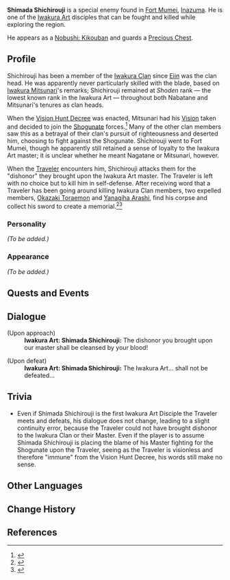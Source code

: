 {{Meta
<!-- Remove this template after adding the missing info -->
|missing_NPC_profile  = yes
}}
{{Character Infobox
|type             = NPC
|deceased         = Killed by Traveler in [[Iwakura Art's Downfall]]
|image            = Enemy Nobushi - Kikouban.png
|region           = Inazuma
|title            = Disciple
|title2           = Iwakura Art Shoden
|affiliation      = Iwakura Clan
}}
'''Shimada Shichirouji''' {{Lang|ja=島田七郎治}} is a special enemy found in [[Fort Mumei]], [[Inazuma]]. He is one of the [[Iwakura Art]] disciples that can be fought and killed while exploring the region.

He appears as a [[Nobushi: Kikouban]] and guards a [[Precious Chest]].

==Profile==
<!-- detailed story/lore information goes here -->
Shichirouji has been a member of the [[Iwakura Clan]] since [[Eiin]] was the clan head. He was apparently never particularly skilled with the blade, based on [[Iwakura Mitsunari]]'s remarks; Shichirouji remained at ''Shoden'' rank &mdash; the lowest known rank in the Iwakura Art &mdash; throughout both Nabatane and Mitsunari's tenures as clan heads.

When the [[Vision Hunt Decree]] was enacted, Mitsunari had his [[Vision]] taken and decided to join the [[Shogunate]] forces.<ref>{{Ref/NPC|Iwakura Mitsunari}}</ref> Many of the other clan members saw this as a betrayal of their clan's pursuit of righteousness and deserted him, choosing to fight against the Shogunate. Shichirouji went to Fort Mumei, though he apparently still retained a sense of loyalty to the Iwakura Art master; it is unclear whether he meant Nagatane or Mitsunari, however.

When the [[Traveler]] encounters him, Shichirouji attacks them for the "dishonor" they brought upon the Iwakura Art master. The Traveler is left with no choice but to kill him in self-defense. After receiving word that a Traveler has been going around killing Iwakura Clan members, two expelled members, [[Okazaki Toraemon]] and [[Yanagiha Arashi]], find his corpse and collect his sword to create a memorial.<ref>{{Ref/NPC|Okazaki Toraemon}}</ref><ref>{{Ref/NPC|Yanagiha Arashi}}</ref>

===Personality===
''(To be added.)''

===Appearance===
''(To be added.)''

==Quests and Events==
{{Quests and Events}}

==Dialogue==
{{Dialogue start}}
;(Upon approach)
:'''Iwakura Art: Shimada Shichirouji:''' The dishonor you brought upon our master shall be cleansed by your blood!

;(Upon defeat)
:'''Iwakura Art: Shimada Shichirouji:''' The Iwakura Art... shall not be defeated...
{{Dialogue end}}

==Trivia==
* Even if Shimada Shichirouji is the first Iwakura Art Disciple the Traveler meets and defeats, his dialogue does not change, leading to a slight continuity error, because the Traveler could not have brought dishonor to the Iwakura Clan or their Master. Even if the player is to assume Shimada Shichirouji is placing the blame of his Master fighting for the Shogunate upon the Traveler, seeing as the Traveler is visionless and therefore "immune" from the Vision Hunt Decree, his words still make no sense.

==Other Languages==
{{Other Languages|default_hidden = 1
|en      = Shimada Shichirouji
|zhs     = 岛田七郎治
|zhs_rm  = Dǎotián Qīlángzhì
|zht     = 島田七郎治
|zht_rm  = Dǎotián Qīlángzhì
|ja      = {{Rubi|島|しま|田|だ|七|しち|郎|ろう|治|じ}}
|ja_rm   = Shimada Shichirouji
|ko      = 시마다 시치로지
|ko_rm   = Simada Sichiroji
|es      = Shimada Shichirouji
|fr      = Shimada Shichirouji
|ru      = Симада Ситиродзи
|th      = Shimada Shichirouji
|vi      = Shimada Shichirouji
|de      = Shimada Shichirouji
|id      = Shimada Shichirouji
|pt      = Shimada Shichirouji
|tr      = 
|it      = 
}}

==Change History==
{{Change History|2.0}}

==References==
{{Reflist}}